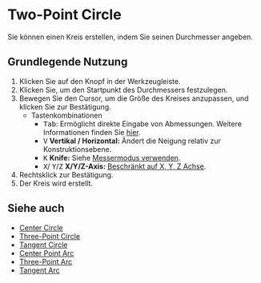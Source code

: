 
# Two-Point Circle

<Reference shortcut='' command='Two-Point Circle' button='Werkzeugleiste' buttonIcon='button-two-point-circle' />

Sie können einen Kreis erstellen, indem Sie seinen Durchmesser angeben.

## Grundlegende Nutzung

1. Klicken Sie auf den <ButtonIcon type="button-two-point-circle" /> Knopf in der Werkzeugleiste.
2. Klicken Sie, um den Startpunkt des Durchmessers festzulegen.
3. Bewegen Sie den Cursor, um die Größe des Kreises anzupassen, und klicken Sie zur Bestätigung.
   - <Kst>Tastenkombinationen</Kst>
      - <kbd>Tab</kbd>: Ermöglicht direkte Eingabe von Abmessungen. Weitere Informationen finden Sie [hier](/tool/sketching-essentials#specify-dimensions-numerically).
      - <kbd>V</kbd> **Vertikal / Horizontal:** Ändert die Neigung relativ zur Konstruktionsebene.
      - <kbd>K</kbd> **Knife:** Siehe [Messermodus verwenden](/tool/sketching-essentials#use-knife-mode).
      - <kbd>X</kbd>/ <kbd>Y</kbd>/<kbd>Z</kbd> **X/Y/Z-Axis:** [Beschränkt auf X, Y, Z Achse](/tool/sketching-essentials#constrain-to-an-axis).
4. Rechtsklick zur Bestätigung.
5. Der Kreis wird erstellt.


<VideoPlayer fileName="two-point-circle"/>

## Siehe auch
- [Center Circle](center-circle)
- [Three-Point Circle](three-point-circle)
- [Tangent Circle](tangent-circle)
- [Center Point Arc](center-point-arc)
- [Three-Point Arc](three-point-arc)
- [Tangent Arc](tangent-arc)